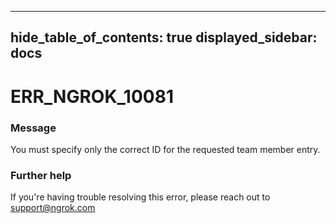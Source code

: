 

---
hide_table_of_contents: true
displayed_sidebar: docs
---


# ERR_NGROK_10081

### Message
You must specify only the correct ID for the requested team member entry.

<ErrorDetails />



### Further help
If you're having trouble resolving this error, please reach out to [support@ngrok.com](mailto:support@ngrok.com?subject=Help%20with%20ERR_NGROK_10081)

